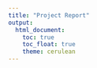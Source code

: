 ```yaml
---
title: "Project Report"
output: 
  html_document:
    toc: true
    toc_float: true
    theme: cerulean
---
```


